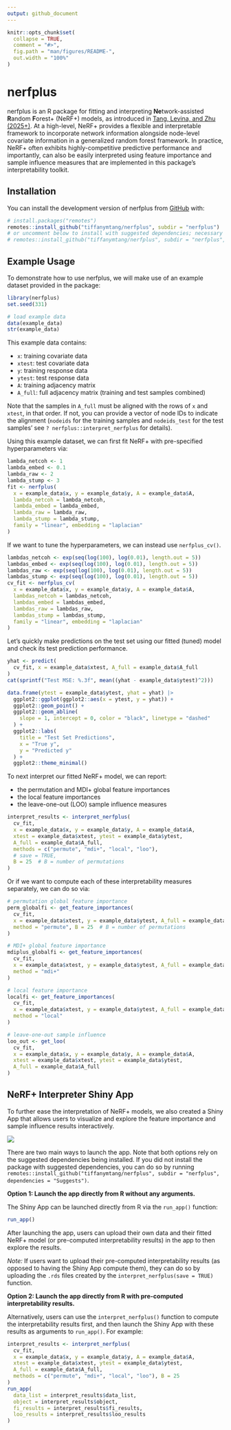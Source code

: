 ```yaml
---
output: github_document
---
```


<!-- README.md is generated from README.Rmd. Please edit that file -->

```r
knitr::opts_chunk$set(
  collapse = TRUE,
  comment = "#>",
  fig.path = "man/figures/README-",
  out.width = "100%"
)
```

# nerfplus

<!-- badges: start -->
<!-- badges: end -->

nerfplus is an R package for fitting and interpreting **Ne**twork-assisted **R**andom **F**orest+ (NeRF+) models, as introduced in [Tang, Levina, and Zhu (2025+)](). At a high-level, NeRF+ provides a flexible and interpretable framework to incorporate network information alongside node-level covariate information in a generalized random forest framework. In practice, NeRF+ often exhibits highly-competitive predictive performance and importantly, can also be easily interpreted using feature importance and sample influence measures that are implemented in this package's interpretability toolkit.

## Installation

You can install the development version of nerfplus from [GitHub](https://github.com/) with:

``` r
# install.packages("remotes")
remotes::install_github("tiffanymtang/nerfplus", subdir = "nerfplus")
# or uncomment below to install with suggested dependencies; necessary to launch Shiny App
# remotes::install_github("tiffanymtang/nerfplus", subdir = "nerfplus", dependencies = "Suggests")
```

## Example Usage

To demonstrate how to use nerfplus, we will make use of an example dataset provided in the package:

```r
library(nerfplus)
set.seed(331)

# load example data
data(example_data)
str(example_data)
```

This example data contains:

- `x`: training covariate data
- `xtest`: test covariate data
- `y`: training response data
- `ytest`: test response data
- `A`: training adjacency matrix
- `A_full`: full adjacency matrix (training and test samples combined)

Note that the samples in `A_full` must be aligned with the rows of `x` and `xtest`, in that order. If not, you can provide a vector of node IDs to indicate the alignment (`nodeids` for the training samples and `nodeids_test` for the test samples' see `? nerfplus::interpret_nerfplus` for details).

Using this example dataset, we can first fit NeRF+ with pre-specified hyperparameters via:

```r
lambda_netcoh <- 1
lambda_embed <- 0.1
lambda_raw <- 2
lambda_stump <- 3
fit <- nerfplus(
  x = example_data$x, y = example_data$y, A = example_data$A,
  lambda_netcoh = lambda_netcoh,
  lambda_embed = lambda_embed,
  lambda_raw = lambda_raw,
  lambda_stump = lambda_stump,
  family = "linear", embedding = "laplacian"
)
```

If we want to tune the hyperparameters, we can instead use `nerfplus_cv()`.

```r
lambdas_netcoh <- exp(seq(log(100), log(0.01), length.out = 5))
lambdas_embed <- exp(seq(log(100), log(0.01), length.out = 5))
lambdas_raw <- exp(seq(log(100), log(0.01), length.out = 5))
lambdas_stump <- exp(seq(log(100), log(0.01), length.out = 5))
cv_fit <- nerfplus_cv(
  x = example_data$x, y = example_data$y, A = example_data$A,
  lambdas_netcoh = lambdas_netcoh,
  lambdas_embed = lambdas_embed,
  lambdas_raw = lambdas_raw,
  lambdas_stump = lambdas_stump,
  family = "linear", embedding = "laplacian"
)
```

Let's quickly make predictions on the test set using our fitted (tuned) model and check its test prediction performance.

```r
yhat <- predict(
  cv_fit, x = example_data$xtest, A_full = example_data$A_full
)
cat(sprintf("Test MSE: %.3f", mean((yhat - example_data$ytest)^2)))
```

```r
data.frame(ytest = example_data$ytest, yhat = yhat) |>
  ggplot2::ggplot(ggplot2::aes(x = ytest, y = yhat)) +
  ggplot2::geom_point() +
  ggplot2::geom_abline(
    slope = 1, intercept = 0, color = "black", linetype = "dashed"
  ) +
  ggplot2::labs(
    title = "Test Set Predictions",
    x = "True y",
    y = "Predicted y"
  ) +
  ggplot2::theme_minimal()
```

To next interpret our fitted NeRF+ model, we can report:

- the permutation and MDI+ global feature importances
- the local feature importances
- the leave-one-out (LOO) sample influence measures

```r
interpret_results <- interpret_nerfplus(
  cv_fit,
  x = example_data$x, y = example_data$y, A = example_data$A,
  xtest = example_data$xtest, ytest = example_data$ytest, 
  A_full = example_data$A_full,
  methods = c("permute", "mdi+", "local", "loo"), 
  # save = TRUE,
  B = 25  # B = number of permutations
)
```

Or if we want to compute each of these interpretability measures separately, we can do so via:

```r
# permutation global feature importance
perm_globalfi <- get_feature_importances(
  cv_fit, 
  x = example_data$xtest, y = example_data$ytest, A_full = example_data$A_full,
  method = "permute", B = 25  # B = number of permutations
)

# MDI+ global feature importance
mdiplus_globalfi <- get_feature_importances(
  cv_fit, 
  x = example_data$xtest, y = example_data$ytest, A_full = example_data$A_full,
  method = "mdi+"
)

# local feature importance
localfi <- get_feature_importances(
  cv_fit, 
  x = example_data$xtest, y = example_data$ytest, A_full = example_data$A_full,
  method = "local"
)

# leave-one-out sample influence
loo_out <- get_loo(
  cv_fit, 
  x = example_data$x, y = example_data$y, A = example_data$A,
  xtest = example_data$xtest, ytest = example_data$ytest, 
  A_full = example_data$A_full
)
```


## NeRF+ Interpreter Shiny App

To further ease the interpretation of NeRF+ models, we also created a Shiny App that allows users to visualize and explore the feature importance and sample influence results interactively. 

![](./man/figures/shiny.gif)

There are two main ways to launch the app. Note that both options rely on the suggested dependencies being installed. If you did not install the package with suggested dependencies, you can do so by running `remotes::install_github("tiffanymtang/nerfplus", subdir = "nerfplus", dependencies = "Suggests")`.

**Option 1: Launch the app directly from R without any arguments.**

The Shiny App can be launched directly from R via the `run_app()` function:

```r
run_app()
```

After launching the app, users can upload their own data and their fitted NeRF+ model (or pre-computed interpretability results) in the app to then explore the results. 

*Note:* If users want to upload their pre-computed interpretability results (as opposed to having the Shiny App compute them), they can do so by uploading the `.rds` files created by the `interpret_nerfplus(save = TRUE)` function.

**Option 2: Launch the app directly from R with pre-computed interpretability results.**

Alternatively, users can use the `interpret_nerfplus()` function to compute the interpretability results first, and then launch the Shiny App with these results as arguments to `run_app()`. For example:

```r
interpret_results <- interpret_nerfplus(
  cv_fit,
  x = example_data$x, y = example_data$y, A = example_data$A,
  xtest = example_data$xtest, ytest = example_data$ytest, 
  A_full = example_data$A_full,
  methods = c("permute", "mdi+", "local", "loo"), B = 25
)
run_app(
  data_list = interpret_results$data_list,
  object = interpret_results$object,
  fi_results = interpret_results$fi_results,
  loo_results = interpret_results$loo_results
)
```

<!-- You'll still need to render `README.Rmd` regularly, to keep `README.md` up-to-date. `devtools::build_readme()` is handy for this. -->
